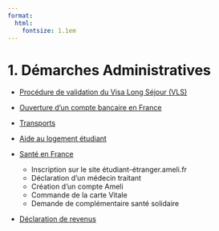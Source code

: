 ```yaml
---
format: 
  html: 
    fontsize: 1.1em
---
```




# 1. Démarches Administratives

-  [Procédure de validation du Visa Long Séjour (VLS)](01_Procedure_admi/01_Demarches_sejour/01_validation_Visa_long_sejour.qmd)

-  [Ouverture d'un compte bancaire en France](01_Procedure_admi/03_Compte_Bancaire/01_ouverture_compte_bancaire.qmd)

- [Transports](01_Procedure_admi/02_Transports/01_Rennes.qmd)

- [Aide au logement étudiant](01_Procedure_admi/04_logements/04_aide_logement.qmd)

- [Santé en France](01_Procedure_admi/05_Sante/01_sante_france.qmd)
  - Inscription sur le site étudiant-étranger.ameli.fr
  - Déclaration d’un médecin traitant
  - Création d’un compte Ameli
  - Commande de la carte Vitale
  - Demande de complémentaire santé solidaire

- [Déclaration de revenus](01_Procedure_admi/06_Impots/01_declaration_revenue.qmd)